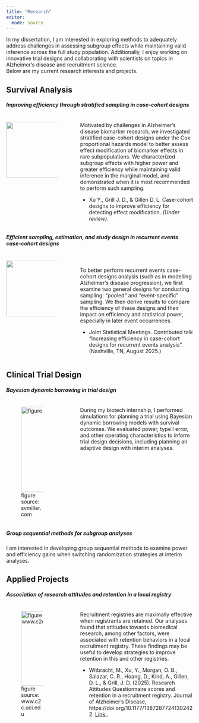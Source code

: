 ```yaml
---
title: "Research"
editor: 
  mode: source
---
```


In my dissertation, I am interested in exploring methods to adequately address challenges in assessing subgroup effects while maintaining valid inference across the full study population. Additionally, I enjoy working on innovative trial designs and collaborating with scientists on topics in Alzheimer's disease and recruitment science.
<br>
Below are my current research interests and projects. 

::: panel-tabset
## Survival Analysis

##### Improving efficiency through stratified sampling in case-cohort designs

::: columns
::: {.column width="30%"}
![](files/research/survival/Classic_CC.png){fig-align="left" width="150"}
:::

::: {.column width="4%"}
:::

::: {.column width="66%"}

Motivated by challenges in Alzheimer's disease biomarker research, we investigated stratified case-cohort designs under the Cox proportional hazards model to better assess effect modification of biomarker effects in rare subpopulations. We characterized subgroup effects with higher power and greater efficiency while maintaining valid inference in the marginal model, and demonstrated when it is most recommended to perform such sampling.

 - Xu Y., Grill J. D., & Gillen D. L. Case-cohort designs to improve efficiency for detecting effect modification. *(Under review)*.

:::
:::

##### Efficient sampling, estimation, and study design in recurrent events case-cohort designs

::: columns
::: {.column width="30%"}
![](files/research/survival/MultivariateEventsGraphic.png){fig-align="left" width="150"}
:::

::: {.column width="4%"}
:::

::: {.column width="66%"}
<br>
To better perform recurrent events case-cohort designs analysis (such as in modelling Alzheimer's disease progression), we first examine two general designs for conducting sampling: “pooled" and "event-specific" sampling. We then derive results to compare the efficiency of these designs and their impact on efficiency and statistical power, especially in later event occurrences.

-   Joint Statistical Meetings. Contributed talk “Increasing efficiency in case-cohort designs for recurrent events analysis”. (Nashville, TN, August 2025.)
:::
:::

## Clinical Trial Design

##### Bayesian dynamic borrowing in trial design

::: columns
::: {.column width="30%"}
![figure source: svmiller.com](files/research/clinicaltrials/prior-posterior-likelihood.png){fig-align="left" width="230"}
:::

::: {.column width="4%"}
:::

::: {.column width="66%"}

During my biotech internship, I performed simulations for planning a trial using Bayesian dynamic borrowing models with survival outcomes. We evaluated power, type I error, and other operating characteristics to inform trial design decisions, including planning an adaptive design with interim analyses.
:::
:::

##### Group sequential methods for subgroup analyses

I am interested in developing group sequential methods to examine power and efficiency gains when switching randomization strategies at interim analyses.

## Applied Projects

##### Association of research attitudes and retention in a local registry

::: columns
::: {.column width="30%"}
![figure source: www.c2c.uci.edu](files/research/applied/c2c.png){fig-align="left" width="200"}
:::

::: {.column width="4%"}
:::

::: {.column width="66%"}

Recruitment registries are maximally effective when registrants are retained. Our analyses found that attitudes towards biomedical research, among other factors, were associated with retention behaviors in a local recruitment registry.  These findings may be useful to develop strategies to improve retention in this and other registries.

 - Witbracht, M., Xu, Y., Morgan, O. B., Salazar, C. R., Hoang, D., Kind, A., Gillen, D. L., & Grill, J. D. (2025). Research Attitudes Questionnaire scores and retention in a recruitment registry. Journal of Alzheimer’s Disease, https://doi.org/10.1177/13872877241302422. <a href="https://doi.org/10.1177/13872877241302422" target="_blank"> Link </a>.

:::
:::
:::
